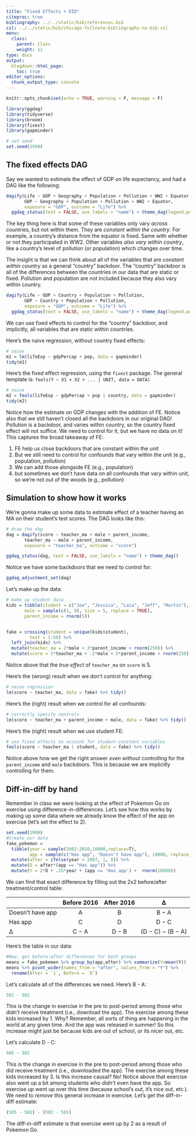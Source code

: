 ```yaml
---
title: "Fixed Effects + DID"
citeproc: true
bibliography: ../../static/bib/references.bib
csl: ../../static/bib/chicago-fullnote-bibliography-no-bib.csl
menu: 
  class:
    parent: Class
    weight: 11
type: docs
output:
  blogdown::html_page:
    toc: true
editor_options: 
  chunk_output_type: console
---
```



```r
knitr::opts_chunk$set(echo = TRUE, warning = F, message = F)
```



```r
library(ggdag)
library(tidyverse)
library(broom)
library(fixest)
library(gapminder)

# set seed
set.seed(1990)
```




## The fixed effects DAG


Say we wanted to estimate the effect of GDP on life expectancy, and had a DAG like the following: 


```r
dagify(Life ~ GDP + Geography + Population + Pollution + WW2 + Equator, 
       GDP ~ Geography + Population + Pollution + WW2 + Equator, 
       exposure = "GDP", outcome = "Life") %>% 
  ggdag_status(text = FALSE, use_labels = "name") + theme_dag(legend.position = "none")
```


The key thing here is that some of these variables only vary *across* countries, but not within them. They are *constant within the country*. For example, a country's distance from the equator is fixed. Same with whether or not they participated in WW2. Other variables *also vary within country*, like a country's level of pollution (or population) which changes over time. 


The insight is that we can think about all of the variables that are *constant within country* as a general "country" backdoor. The "country" backdoor is all of the differences between the countries in our data that are static or fixed. Pollution and population are not included because they also vary within country. 


```r
dagify(Life ~ GDP + Country + Population + Pollution, 
       GDP ~ Country + Population + Pollution, 
       exposure = "GDP", outcome = "Life") %>% 
  ggdag_status(text = FALSE, use_labels = "name") + theme_dag(legend.position = "none")
```



We can use fixed effects to control for the "country" backdoor, and implicitly, all variables that are static within countries. 

Here's the naive regression, without country fixed effects: 


```r
# naive
m1 = lm(lifeExp ~ gdpPercap + pop, data = gapminder) 
tidy(m1)
```
Here's the fixed effect regression, using the `fixest` package. The general template is: `feols(Y ~ X1 + X2 + ... | UNIT, data = DATA)`


```r
# naive
m2 = feols(lifeExp ~ gdpPercap + pop | country, data = gapminder) 
tidy(m2)
```

Notice how the estimate on GDP changes with the addition of FE. Notice also that we still haven't closed all the backdoors in our original DAG! Pollution is a backdoor, and varies within country, so the country fixed effect will not suffice. We need to control for it, but we have no data on it! This captures the broad takeaway of FE: 

1. FE help us close backdoors that are constant within the unit
2. But we still need to control for confounds that vary within the unit (e.g., population, pollution)
3. We can add those alongside FE (e.g., population)
4. but sometimes we don't have data on all confounds that vary within unit, so we're not out of the woods (e.g., pollution)



## Simulation to show how it works



We're gonna make up some data to estimate effect of a teacher having an MA on their student's test scores. The DAG looks like this: 

```r
# draw the dag
dag = dagify(score ~ teacher_ma + male + parent_income,
       teacher_ma ~ male + parent_income, 
       exposure = "teacher_ma", outcome = "score")

ggdag_status(dag, text = FALSE, use_labels = "name") + theme_dag()
```


Notice we have some backdoors that we need to control for: 

```r
ggdag_adjustment_set(dag)
```


Let's make up the data:


```r
# make up student data
kids = tibble(student = c("Joe", "Jessica", "Laia", "Jeff", "Martin"), 
       male = sample(c(1, 0), size = 5, replace = TRUE), 
       parent_income = rnorm(5))


fake = crossing(student = unique(kids$student), 
         test = 1:50) %>% 
  left_join(kids) %>% 
  mutate(teacher_ma = 2*male + 3*parent_income + rnorm(250)) %>% 
  mutate(score = 5*teacher_ma + -2*male + 5*parent_income + rnorm(250))
```


Notice above that the *true effect* of `teacher_ma` on `score` is 5. 


Here's the (wrong) result when we don't control for anything: 

```r
# naive regression
lm(score ~ teacher_ma, data = fake) %>% tidy()
```

Here's the (right) result when we control for all confounds: 


```r
# correctly specify controls
lm(score ~ teacher_ma + parent_income + male, data = fake) %>% tidy()
```


Here's the (right) result when we use student FE: 

```r
# use fixed effects to account for student-constant variables
feols(score ~ teacher_ma | student, data = fake) %>% tidy()
```


Notice above how we get the right answer *even without* controlling for the `parent_income` and `male` backdoors. This is because we are implicitly controlling for them. 



## Diff-in-diff by hand


Remember in class we were looking at the effect of Pokemon Go on exercise using difference-in-differences. Let's see how this works by making up some data where we already know the effect of the app on exercise (let's set the effect to 2). 


```r
set.seed(1990)
#Create our data
fake_pokemon = 
  tibble(year = sample(2002:2010,10000,replace=T), 
         app = sample(c("Has app", "Doesn't have app"), 10000, replace = TRUE)) %>% 
  mutate(after = ifelse(year > 2007, 1, 0)) %>% 
  mutate(D = after*(app == "Has app")) %>% 
  mutate(Y = 2*D + .25*year + (app == 'Has app') +  rnorm(10000))
```


We can find that exact difference by filling out the 2x2 before/after treatment/control table:

|              | Before 2016 | After 2016 |         ∆         |
|--------------|:-----------:|:----------:|:-----------------:|
| Doesn't have app  |      A      |      B     |       B − A       |
| Has app |      C      |      D     |       D − C       |
| ∆            |    C − A    |    D − B   | (D − C) − (B − A) |


Here's the table in our data:

```r
#Now, get before-after differences for both groups
means = fake_pokemon %>% group_by(app,after) %>% summarize(Y=mean(Y))
means %>% pivot_wider(names_from = "after", values_from = "Y") %>% 
  rename(After = `1`, Before = `0`)
```

Let's calculate all of the differences we need. Here's B - A:

```r
502 - 501
```


This is the change in exercise in the pre to post-period among those who didn't receive treatment (i.e., download the app). The exercise among these kids increased by 1. Why? Remember, all sorts of thing are happening in the world at any given time. And the app was released in summer! So this increase might just be because kids are out of school, or its nicer out, etc. 

Let's calculate D - C: 

```r
505 - 502
```

This is the change in exercise in the pre to post-period among those who did receive treatment (i.e., downloaded the app). The exercise among these kids increased by 3. Is this increase causal? No! Notice above that exercise also went up a bit among students who *didn't* even have the app. So exercise up went up over this time (because school's out, it's nice out, etc.). We need to *remove* this general increase in exercise. 
Let's get the diff-in-diff estimate: 

```r
(505 - 502) - (502 - 501)
```


The diff-in-diff estimate is that exercise went up by 2 as a result of Pokemon Go. 

